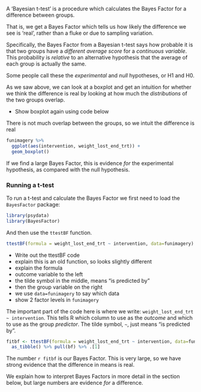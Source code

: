 A 'Bayesian t-test' is a procedure which calculates the Bayes Factor for a difference between groups.

That is, we get a Bayes Factor which tells us how likely the difference we see is 'real', rather than a fluke or due to sampling variation.

Specifically, the Bayes Factor from a Bayesian t-test says how probable it is that two groups have a *different average score* for a *continuous variable*. This probability is *relative* to an alternative hypothesis that the average of each group is actually the same.

Some people call these the *experimental* and *null* hypotheses, or H1 and H0.


As we saw above, we can look at a boxplot and get an intuition for whether we think the
difference is real by looking at how much the *distributions* of the two groups overlap.

:::{.direction}

- Show boxplot again using code below

:::

There is not much overlap between the groups, so we intuit the difference is real

```r
funimagery %>%
  ggplot(aes(intervention, weight_lost_end_trt)) +
  geom_boxplot()
```


If we find a large Bayes Factor, this is evidence *for* the experimental hypothesis, as compared with the null hypothesis.


### Running a t-test

To run a t-test and calculate the Bayes Factor we first need to load the `BayesFactor` package:

```r
library(psydata)
library(BayesFactor)
```


And then use the `ttestBF` function.


```r
ttestBF(formula = weight_lost_end_trt ~ intervention, data=funimagery)
```

:::{.direction}

- Write out the ttestBF code
- explain this is an old function, so looks slightly different
- explain the formula
- outcome variable to the left
- the tilde symbol in the middle, means "is predicted by"
- then the group variable on the right
- we use `data=funimagery` to say which data
- show 2 factor levels in `funimagery`

:::


The important part of the code here is where we write: `weight_lost_end_trt ~ intervention`. This tells R which column to use as the *outcome* and which to use as the group *predictor*. The tilde symbol, `~`, just means "is predicted by".


```r
fitbf <- ttestBF(formula = weight_lost_end_trt ~ intervention, data=funimagery) %>%
  as_tibble() %>% pull(bf) %>% .[1]
```


The number `r fitbf` is our Bayes Factor. This is very large, so we have strong evidence that the difference in means is real.

We explain how to interpret Bayes Factors in more detail in the section below, but large numbers are evidence *for* a difference.

